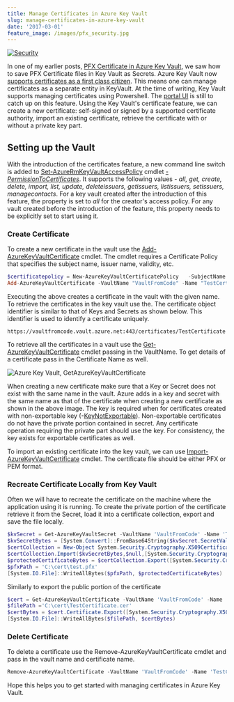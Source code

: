 ```yaml
---
title: Manage Certificates in Azure Key Vault
slug: manage-certificates-in-azure-key-vault
date: '2017-03-01'
feature_image: /images/pfx_security.jpg
---
```

[![Security](/images/pfx_security.jpg)](https://www.flickr.com/photos/111692634@N04/15855489588)

In one of my earlier posts, [PFX Certificate in Azure Key Vault](/blog/pfx-certificate-in-azure-key-vault/), we saw how to save PFX Certificate files in Key Vault as Secrets. Azure Key Vault now [supports certificates as a first class citizen](https://blogs.technet.microsoft.com/kv/2016/09/26/get-started-with-azure-key-vault-certificates/). This means one can manage certificates as a separate entity in KeyVault. At the time of writing, Key Vault supports managing certificates using Powershell. The [portal UI](/blog/managing-key-vault-through-azure-portal/) is still to catch up on this feature. Using the Key Vault's certificate feature, we can create a new certificate: self-signed or signed by a supported certificate authority, import an existing certificate, retrieve the certificate with or without a private key part.

## Setting up the Vault

With the introduction of the certificates feature, a new command line switch is added to [Set-AzureRmKeyVaultAccessPolicy](https://docs.microsoft.com/en-us/powershell/resourcemanager/azurerm.keyvault/v2.2.0/set-azurermkeyvaultaccesspolicy) cmdlet _[\-PermissionToCertificates](https://docs.microsoft.com/en-us/powershell/resourcemanager/azurerm.keyvault/v2.2.0/set-azurermkeyvaultaccesspolicy#PermissionsToCertificates)_. It supports the following values - _all, get, create, delete, import, list, update, deleteissuers, getissuers, listissuers, setissuers, managecontacts_. For a key vault created after the introduction of this feature, the property is set to _all_ for the creator's access policy. For any vault created before the introduction of the feature, this property needs to be explicitly set to start using it.

### Create Certificate

To create a new certificate in the vault use the [Add-AzureKeyVaultCertificate](https://docs.microsoft.com/en-us/powershell/resourcemanager/azurerm.keyvault/v2.2.0/add-azurekeyvaultcertificate) cmdlet. The cmdlet requires a Certificate Policy that specifies the subject name, issuer name, validity, etc.

```powershell
$certificatepolicy = New-AzureKeyVaultCertificatePolicy   -SubjectName "CN=www.rahulpnath.com"   -IssuerName Self   -ValidityInMonths 12
Add-AzureKeyVaultCertificate -VaultName "VaultFromCode" -Name "TestCertificate" -CertificatePolicy $certificatepolicy

```

Executing the above creates a certificate in the vault with the given name. To retrieve the certificates in the key vault use the. The certificate object identifier is similar to that of Keys and Secrets as shown below. This identifier is used to identify a certificate uniquely.

```text
https://vaultfromcode.vault.azure.net:443/certificates/TestCertificate

```

To retrieve all the certificates in a vault use the [Get-AzureKeyVaultCertificate](https://docs.microsoft.com/en-us/powershell/resourcemanager/azurerm.keyvault/v2.2.0/get-azurekeyvaultcertificate) cmdlet passing in the VaultName. To get details of a certificate pass in the Certificate Name as well.

![Azure Key Vault, GetAzureKeyVaultCertificate](/images/keyvault_getazurekeyvaultcertificate.png)

When creating a new certificate make sure that a Key or Secret does not exist with the same name in the vault. Azure adds in a key and secret with the same name as that of the certificate when creating a new certificate as shown in the above image. The key is required when for certificates created with non-exportable key (-[KeyNotExportable](https://docs.microsoft.com/en-us/powershell/resourcemanager/azurerm.keyvault/v2.1.0/new-azurekeyvaultcertificatepolicy#KeyNotExportable)). Non-exportable certificates do not have the private portion contained in secret. Any certificate operation requiring the private part should use the key. For consistency, the key exists for exportable certificates as well.

To import an existing certificate into the key vault, we can use [Import-AzureKeyVaultCertificate](https://docs.microsoft.com/en-us/powershell/resourcemanager/azurerm.keyvault/v2.1.0/import-azurekeyvaultcertificate) cmdlet. The certificate file should be either PFX or PEM format.

### Recreate Certificate Locally from Key Vault

Often we will have to recreate the certificate on the machine where the application using it is running. To create the private portion of the certificate retrieve it from the Secret, load it into a certificate collection, export and save the file locally.

```powershell
$kvSecret = Get-AzureKeyVaultSecret -VaultName 'VaultFromCode' -Name 'TestCertificate'
$kvSecretBytes = [System.Convert]::FromBase64String($kvSecret.SecretValueText)
$certCollection = New-Object System.Security.Cryptography.X509Certificates.X509Certificate2Collection
$certCollection.Import($kvSecretBytes,$null,[System.Security.Cryptography.X509Certificates.X509KeyStorageFlags]::Exportable)
$protectedCertificateBytes = $certCollection.Export([System.Security.Cryptography.X509Certificates.X509ContentType]::Pkcs12, 'test')
$pfxPath = 'C:\cert\test.pfx'
[System.IO.File]::WriteAllBytes($pfxPath, $protectedCertificateBytes)

```

Similarly to export the public portion of the certificate

```powershell
$cert = Get-AzureKeyVaultCertificate -VaultName 'VaultFromCode' -Name 'TestCertificate'
$filePath ='C:\cert\TestCertificate.cer'
$certBytes = $cert.Certificate.Export([System.Security.Cryptography.X509Certificates.X509ContentType]::Cert)
[System.IO.File]::WriteAllBytes($filePath, $certBytes)

```

### Delete Certificate

To delete a certificate use the Remove-AzureKeyVaultCertificate cmdlet and pass in the vault name and certificate name.

```powershell
Remove-AzureKeyVaultCertificate -VaultName 'VaultFromCode' -Name 'TestCertificate'

```

Hope this helps you to get started with managing certificates in Azure Key Vault.
